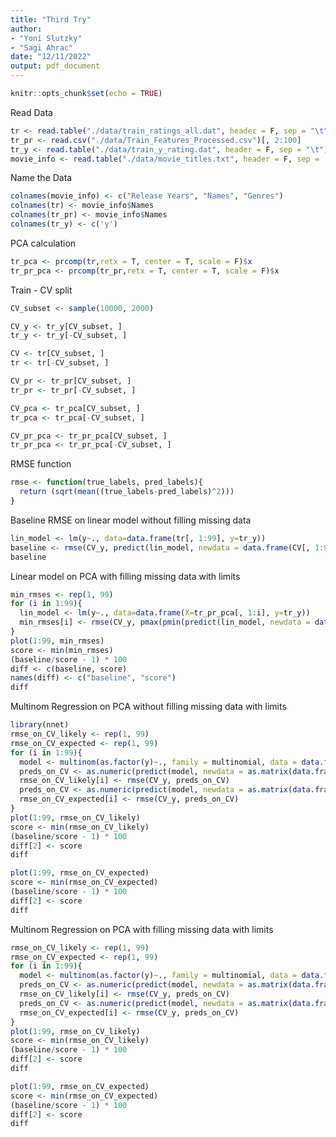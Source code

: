 ```yaml
---
title: "Third Try"
author: 
- "Yoni Slutzky"
- "Sagi Ahrac"
date: "12/11/2022"
output: pdf_document
---
```


```r
knitr::opts_chunk$set(echo = TRUE)
```

Read Data
```r
tr <- read.table("./data/train_ratings_all.dat", header = F, sep = "\t")
tr_pr <- read.csv("./data/Train_Features_Processed.csv")[, 2:100]
tr_y <- read.table("./data/train_y_rating.dat", header = F, sep = "\t")
movie_info <- read.table("./data/movie_titles.txt", header = F, sep = ',')
```


Name the Data
```r
colnames(movie_info) <- c("Release Years", "Names", "Genres")
colnames(tr) <- movie_info$Names
colnames(tr_pr) <- movie_info$Names
colnames(tr_y) <- c('y')
```


PCA calculation
```r
tr_pca <- prcomp(tr,retx = T, center = T, scale = F)$x
tr_pr_pca <- prcomp(tr_pr,retx = T, center = T, scale = F)$x
```


Train - CV split
```r
CV_subset <- sample(10000, 2000)

CV_y <- tr_y[CV_subset, ]
tr_y <- tr_y[-CV_subset, ]

CV <- tr[CV_subset, ]
tr <- tr[-CV_subset, ]

CV_pr <- tr_pr[CV_subset, ]
tr_pr <- tr_pr[-CV_subset, ]

CV_pca <- tr_pca[CV_subset, ]
tr_pca <- tr_pca[-CV_subset, ]

CV_pr_pca <- tr_pr_pca[CV_subset, ]
tr_pr_pca <- tr_pr_pca[-CV_subset, ]
```


RMSE function
```r
rmse <- function(true_labels, pred_labels){
  return (sqrt(mean((true_labels-pred_labels)^2)))
}
```


Baseline RMSE on linear model without filling missing data
```r
lin_model <- lm(y~., data=data.frame(tr[, 1:99], y=tr_y))
baseline <- rmse(CV_y, predict(lin_model, newdata = data.frame(CV[, 1:99])))
baseline
```


Linear model on PCA with filling missing data with limits
```r
min_rmses <- rep(1, 99)
for (i in 1:99){
  lin_model <- lm(y~., data=data.frame(X=tr_pr_pca[, 1:i], y=tr_y))
  min_rmses[i] <- rmse(CV_y, pmax(pmin(predict(lin_model, newdata = data.frame(X=CV_pr_pca[, 1:i])), 5), 1))
}
plot(1:99, min_rmses)
score <- min(min_rmses)
(baseline/score - 1) * 100
diff <- c(baseline, score)
names(diff) <- c("baseline", "score")
diff
```


Multinom Regression on PCA without filling missing data with limits
```r
library(nnet)
rmse_on_CV_likely <- rep(1, 99)
rmse_on_CV_expected <- rep(1, 99)
for (i in 1:99){
  model <- multinom(as.factor(y)~., family = multinomial, data = data.frame(X=tr_pca[, 1:i], y = tr_y), maxit = 300, trace = F)
  preds_on_CV <- as.numeric(predict(model, newdata = as.matrix(data.frame(X=CV_pca[, 1:i]))))
  rmse_on_CV_likely[i] <- rmse(CV_y, preds_on_CV)
  preds_on_CV <- as.numeric(predict(model, newdata = as.matrix(data.frame(X=CV_pca[, 1:i])), type = "prob") %*% (1:5))
  rmse_on_CV_expected[i] <- rmse(CV_y, preds_on_CV)
}
plot(1:99, rmse_on_CV_likely)
score <- min(rmse_on_CV_likely)
(baseline/score - 1) * 100
diff[2] <- score
diff

plot(1:99, rmse_on_CV_expected)
score <- min(rmse_on_CV_expected)
(baseline/score - 1) * 100
diff[2] <- score
diff
```


Multinom Regression on PCA with filling missing data with limits
```r
rmse_on_CV_likely <- rep(1, 99)
rmse_on_CV_expected <- rep(1, 99)
for (i in 1:99){
  model <- multinom(as.factor(y)~., family = multinomial, data = data.frame(X=tr_pr_pca[, 1:i], y = tr_y), maxit = 300, trace = F)
  preds_on_CV <- as.numeric(predict(model, newdata = as.matrix(data.frame(X=CV_pr_pca[, 1:i]))))
  rmse_on_CV_likely[i] <- rmse(CV_y, preds_on_CV)
  preds_on_CV <- as.numeric(predict(model, newdata = as.matrix(data.frame(X=CV_pca[, 1:i])), type = "prob") %*% (1:5))
  rmse_on_CV_expected[i] <- rmse(CV_y, preds_on_CV)
}
plot(1:99, rmse_on_CV_likely)
score <- min(rmse_on_CV_likely)
(baseline/score - 1) * 100
diff[2] <- score
diff

plot(1:99, rmse_on_CV_expected)
score <- min(rmse_on_CV_expected)
(baseline/score - 1) * 100
diff[2] <- score
diff
```


